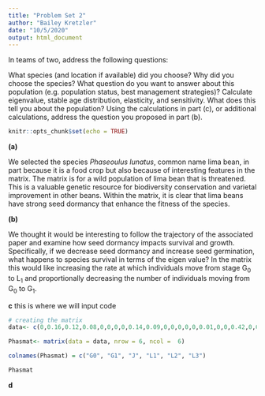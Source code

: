 ```yaml
---
title: "Problem Set 2"
author: "Bailey Kretzler"
date: "10/5/2020"
output: html_document
---
```


In teams of two, address the following questions:

What species (and location if available) did you choose? Why did you choose the species?
What question do you want to answer about this population (e.g. population status, best management strategies)?
Calculate eigenvalue, stable age distribution, elasticity, and sensitivity. What does this tell you about the population?
Using the calculations in part (c), or additional calculations, address the question you proposed in part (b).

```r
knitr::opts_chunk$set(echo = TRUE)
```

**(a)**

We selected the species *Phaseoulus lunatus*, common name lima bean, in part because it is a food crop but also because of interesting features in the matrix. The matrix is for a wild population of lima bean that is threatened. This is a valuable genetic resource for biodiversity conservation and varietal improvement in other beans. Within the matrix, it is clear that lima beans have strong seed dormancy that enhance the fitness of the species.

**(b)** 

We thought it would be interesting to follow the trajectory of the associated paper and examine how seed dormancy impacts survival and growth. Specifically, if we decrease seed dormancy and increase seed germination, what happens to species survival in terms of the eigen value? In the matrix this would like increasing the rate at which individuals move from stage G~0~ to L~1~ and proportionally decreasing the number of individuals moving from G~0~ to G~1~. 


**c** this is where we will input code
```r

# creating the matrix
data<- c(0,0.16,0.12,0.08,0,0,0,0,0.14,0.09,0,0,0,0,0,0.01,0,0,0.42,0,0,0.01,0.05,0,28.9,0,0,0,0.16,0.18,104,0,0,0,0,0.25)

Phasmat<- matrix(data = data, nrow = 6, ncol =  6)

colnames(Phasmat) = c("G0", "G1", "J", "L1", "L2", "L3")

Phasmat

```

**d**
